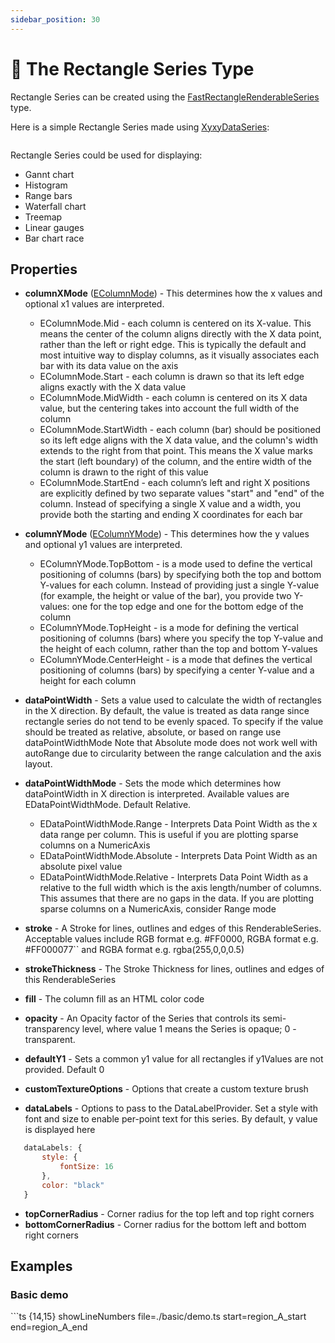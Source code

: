 ```yaml
---
sidebar_position: 30
---
```



# 🔄 The Rectangle Series Type

Rectangle Series can be created using the [FastRectangleRenderableSeries](https://www.scichart.com/documentation/js/v4/typedoc/classes/fastrectanglerenderableseries.html) type.

Here is a simple Rectangle Series made using [XyxyDataSeries](https://www.scichart.com/documentation/js/v4/typedoc/classes/xyxydataseries.html):


```ts {14,15} showLineNumbers file=./basic/demo.ts start=region_A_start end=region_A_end

```

Rectangle Series could be used for displaying:

- Gannt chart
- Histogram
- Range bars
- Waterfall chart
- Treemap
- Linear gauges
- Bar chart race

## Properties

- **columnXMode** ([EColumnMode](https://www.scichart.com/documentation/js/v4/typedoc/enums/ecolumnmode.html)) - This determines how the x values and optional x1 values are interpreted. 

    - EColumnMode.Mid - each column is centered on its X-value. This means the center of the column aligns directly with the X data point, rather than the left or right edge. This is typically the default and most intuitive way to display columns, as it visually associates each bar with its data value on the axis
    - EColumnMode.Start - each column is drawn so that its left edge aligns exactly with the X data value
    - EColumnMode.MidWidth - each column is centered on its X data value, but the centering takes into account the full width of the column
    - EColumnMode.StartWidth - each column (bar) should be positioned so its left edge aligns with the X data value, and the column's width extends to the right from that point. This means the X value marks the start (left boundary) of the column, and the entire width of the column is drawn to the right of this value
    - EColumnMode.StartEnd - each column’s left and right X positions are explicitly defined by two separate values "start" and "end" of the column. Instead of specifying a single X value and a width, you provide both the starting and ending X coordinates for each bar

- **columnYMode** ([EColumnYMode](https://www.scichart.com/documentation/js/v4/typedoc/enums/ecolumnymode.html)) - This determines how the y values and optional y1 values are interpreted. 

    - EColumnYMode.TopBottom - is a mode used to define the vertical positioning of columns (bars) by specifying both the top and bottom Y-values for each column. Instead of providing just a single Y-value (for example, the height or value of the bar), you provide two Y-values: one for the top edge and one for the bottom edge of the column
    - EColumnYMode.TopHeight - is a mode for defining the vertical positioning of columns (bars) where you specify the top Y-value and the height of each column, rather than the top and bottom Y-values
    - EColumnYMode.CenterHeight - is a mode that defines the vertical positioning of columns (bars) by specifying a center Y-value and a height for each column

- **dataPointWidth** - Sets a value used to calculate the width of rectangles in the X direction. By default, the value is treated as data range since rectangle series do not tend to be evenly spaced. To specify if the value should be treated as relative, absolute, or based on range use dataPointWidthMode Note that Absolute mode does not work well with autoRange due to circularity between the range calculation and the axis layout.

- **dataPointWidthMode** - Sets the mode which determines how dataPointWidth in X direction is interpreted. Available values are EDataPointWidthMode. Default Relative.

    - EDataPointWidthMode.Range - Interprets Data Point Width as the x data range per column. This is useful if you are plotting sparse columns on a NumericAxis
    - EDataPointWidthMode.Absolute - Interprets Data Point Width as an absolute pixel value
    - EDataPointWidthMode.Relative - Interprets Data Point Width as a relative to the full width which is the axis length/number of columns. This assumes that there are no gaps in the data. If you are plotting sparse columns on a NumericAxis, consider Range mode

- **stroke** - A Stroke for lines, outlines and edges of this RenderableSeries. Acceptable values include RGB format e.g. #FF0000, RGBA format e.g. #FF000077`` and RGBA format e.g. rgba(255,0,0,0.5)
- **strokeThickness** - The Stroke Thickness for lines, outlines and edges of this RenderableSeries
- **fill** - The column fill as an HTML color code
- **opacity** - An Opacity factor of the Series that controls its semi-transparency level, where value 1 means the Series is opaque; 0 - transparent.
- **defaultY1** - Sets a common y1 value for all rectangles if y1Values are not provided. Default 0
- **customTextureOptions** - Options that create a custom texture brush
- **dataLabels** - Options to pass to the DataLabelProvider. Set a style with font and size to enable per-point text for this series. By default, y value is displayed here

 ```javascript
    dataLabels: {
        style: {
            fontSize: 16
        },
        color: "black"
    }    
 ```
- **topCornerRadius** - Corner radius for the top left and top right corners
- **bottomCornerRadius** - Corner radius for the bottom left and bottom right corners

## Examples

### Basic demo

<ChartPreviewWrapper maxWidth={600} jsContent={basicDemo} />
```ts {14,15} showLineNumbers file=./basic/demo.ts start=region_A_start end=region_A_end

```